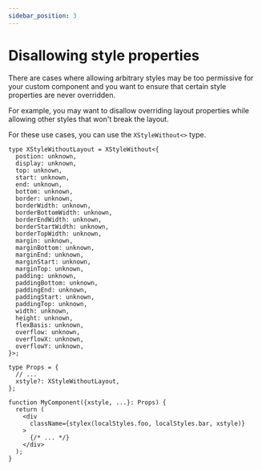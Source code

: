 ```yaml
---
sidebar_position: 3
---
```


# Disallowing style properties

There are cases where allowing arbitrary styles may be too permissive for your
custom component and you want to ensure that certain style properties are never
overridden.

For example, you may want to disallow overriding layout properties while
allowing other styles that won't break the layout.

For these use cases, you can use the `XStyleWithout<>` type.

```tsx
type XStyleWithoutLayout = XStyleWithout<{
  postion: unknown,
  display: unknown,
  top: unknown,
  start: unknown,
  end: unknown,
  bottom: unknown,
  border: unknown,
  borderWidth: unknown,
  borderBottomWidth: unknown,
  borderEndWidth: unknown,
  borderStartWidth: unknown,
  borderTopWidth: unknown,
  margin: unknown,
  marginBottom: unknown,
  marginEnd: unknown,
  marginStart: unknown,
  marginTop: unknown,
  padding: unknown,
  paddingBottom: unknown,
  paddingEnd: unknown,
  paddingStart: unknown,
  paddingTop: unknown,
  width: unknown,
  height: unknown,
  flexBasis: unknown,
  overflow: unknown,
  overflowX: unknown,
  overflowY: unknown,
}>;

type Props = {
  // ...
  xstyle?: XStyleWithoutLayout,
};

function MyComponent({xstyle, ...}: Props) {
  return (
    <div
      className={stylex(localStyles.foo, localStyles.bar, xstyle)}
    >
      {/* ... */}
    </div>
  );
}
```
